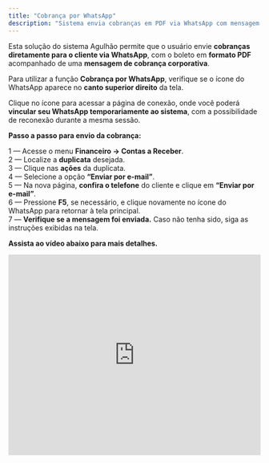 ```yaml
---
title: "Cobrança por WhatsApp"
description: "Sistema envia cobranças em PDF via WhatsApp com mensagem corporativa diretamente ao cliente."
---
```


Esta solução do sistema Agulhão permite que o usuário envie **cobranças diretamente para o cliente via WhatsApp**, com o boleto em **formato PDF** acompanhado de uma **mensagem de cobrança corporativa**.

Para utilizar a função **Cobrança por WhatsApp**, verifique se o ícone do WhatsApp aparece no **canto superior direito** da tela.

Clique no ícone para acessar a página de conexão, onde você poderá **vincular seu WhatsApp temporariamente ao sistema**, com a possibilidade de reconexão durante a mesma sessão.

**Passo a passo para envio da cobrança:**

1 — Acesse o menu **Financeiro → Contas a Receber**.\
2 — Localize a **duplicata** desejada.\
3 — Clique nas **ações** da duplicata.\
4 — Selecione a opção **“Enviar por e-mail”**.\
5 — Na nova página, **confira o telefone** do cliente e clique em **“Enviar por e-mail”**.\
6 — Pressione **F5**, se necessário, e clique novamente no ícone do WhatsApp para retornar à tela principal.\
7 — **Verifique se a mensagem foi enviada.** Caso não tenha sido, siga as instruções exibidas na tela.

**Assista ao vídeo abaixo para mais detalhes.**

<iframe width="100%" height="400" src="https://www.youtube.com/embed/VuFhljKUFiI?si=qGgPhhJpd5FvdY-N" title="YouTube video player" frameborder="0" allow="accelerometer; autoplay; clipboard-write; encrypted-media; gyroscope; picture-in-picture; web-share" referrerpolicy="strict-origin-when-cross-origin" allowfullscreen />